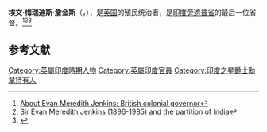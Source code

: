 '''埃文·梅瑞迪斯·詹金斯'''（{{lang-en|'''Evan Meredith Jenkins'''}}，{{bd|1896年|2月2日|1985年|11月19日|catIdx=E}}），是[[英国|英国]]的殖民统治者，是[[印度|印度]][[旁遮普省|旁遮普省]]的最后一位省督。<ref>[https://peoplepill.com/people/evan-meredith-jenkins/ About Evan Meredith Jenkins: British colonial governor]</ref><ref>[https://kclpure.kcl.ac.uk/portal/en/projects/sir-evan-meredith-jenkins-18961985-and-the-partition-of-india(2f8ab387-4806-4288-b20e-38bba0e32cba).html Sir Evan Meredith Jenkins (1896-1985) and the partition of India]</ref><ref>{{Cite web |url=https://www.npg.org.uk/collections/search/person/mp79421/sir-evan-meredith-jenkins |title=Sir Evan Meredith Jenkins - Person - National Portrait Gallery |accessdate=2020-11-22 |archive-date=2016-03-16 |archive-url=https://web.archive.org/web/20160316044704/http://www.npg.org.uk/collections/search/person/mp79421/sir-evan-meredith-jenkins |dead-url=no }}</ref>

== 参考文献 ==
{{Reflist}}

[[Category:英屬印度時期人物|Category:英屬印度時期人物]]
[[Category:英屬印度官員|Category:英屬印度官員]]
[[Category:印度之星爵士勳章持有人|Category:印度之星爵士勳章持有人]]
